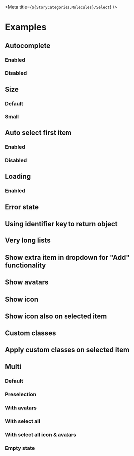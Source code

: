 
<Meta title={`${StoryCategories.Molecules}/Select`} />

<Docs />

# Examples

## Autocomplete

### Enabled

<Canvas>
	<div class='h-80'>
		<p-select
			placeholder='Select an item'
			identifier-key='value'
			autocomplete-placeholder='Search...'
			items='[{"value":1,"text":"Value 1"},{"value":2,"text":"Value 2"},{"value":3,"text":"Value 3"},{"value":4,"text":"Value 4"},{"value":5,"text":"Value 5"},{"value":6,"text":"Value 6"}]'
		/>
	</div>
</Canvas>

### Disabled

<Canvas>
	<div class='h-52'>
		<p-select
			placeholder='Select an item'
			identifier-key='value'
			enable-autocomplete={false}
			items='[{"value":1,"text":"Value 1"},{"value":2,"text":"Value 2"},{"value":3,"text":"Value 3"}]'
		/>
	</div>
</Canvas>

## Size

### Default

<Canvas>
	<div class='h-80'>
		<p-select
			placeholder='I am default'
			identifier-key='value'
			autocomplete-placeholder='Search...'
			items='[{"value":1,"text":"Value 1"},{"value":2,"text":"Value 2"},{"value":3,"text":"Value 3"},{"value":4,"text":"Value 4"},{"value":5,"text":"Value 5"},{"value":6,"text":"Value 6"}]'
		/>
	</div>
</Canvas>

### Small

<Canvas>
	<div class='h-52'>
		<p-select
			placeholder='I am small'
			identifier-key='value'
			autocomplete-placeholder='Search...'
			items='[{"value":1,"text":"Value 1"},{"value":2,"text":"Value 2"},{"value":3,"text":"Value 3"}]'
			size='small'
		/>
	</div>
</Canvas>

## Auto select first item

### Enabled

<Canvas>
	<div class='h-52'>
		<p-select
			placeholder='Click me to search'
			identifier-key='value'
			items='[{"value":1,"text":"I will be selected automatically"},{"value":2,"text":"Value 2"},{"value":3,"text":"Value 3"}]'
		/>
	</div>
</Canvas>

### Disabled

<Canvas>
	<div class='h-52'>
		<p-select
			placeholder='I have no auto selection'
			identifier-key='value'
			auto-select-first={false}
			items='[{"value":1,"text":"Value 1"},{"value":2,"text":"Value 2"},{"value":3,"text":"Value 3"}]'
		/>
	</div>
</Canvas>

## Loading

### Enabled

<Canvas>
	<div class='h-52'>
		<p-select
			placeholder='Click me to show loading'
			identifier-key='value'
			auto-select-first={false}
			loading={true}
			items='[{"value":1,"text":"I will be selected automatically"},{"value":2,"text":"Value 2"},{"value":3,"text":"Value 3"}]'
		/>
	</div>
</Canvas>

## Error state

<Canvas>
	<div class='h-52'>
		<p-select
			placeholder='Click me to show loading'
			identifier-key='value'
			auto-select-first={false}
			error='This is an error'
			items='[{"value":1,"text":"I will be selected automatically"},{"value":2,"text":"Value 2"},{"value":3,"text":"Value 3"}]'
		/>
	</div>
</Canvas>

## Using identifier key to return object

<Canvas>
	<div class='h-52'>
		<p-select
			auto-select-first={true}
			value-key={false}
			identifier-key='value'
			items='[{"value":1,"text":"I will be selected automatically"},{"value":2,"text":"Value 2"},{"value":3,"text":"Value 3"}]'
		/>
	</div>
</Canvas>

## Very long lists

<Canvas>
	<div class='h-52'>
		<p-select
			auto-select-first={true}
			value-key={false}
			identifier-key='value'
			items='[{"value":1,"text":"I will be selected automatically"},{"value":2,"text":"Value 2"},{"value":3,"text":"Value 3"},{"value":4,"text":"Value 4"},{"value":5,"text":"Value 5"},{"value":6,"text":"Value 6"},{"value":7,"text":"Value 7"},{"value":8,"text":"Value 8"},{"value":9,"text":"Value 9"},{"value":10,"text":"Value 10"}]'
		/>
	</div>
</Canvas>

## Show extra item in dropdown for "Add" functionality

<Canvas>
	<div class='h-52'>
		<p-select
			placeholder='Click me to search'
			items='[{"value":1,"text":"Value 1"},{"value":2,"text":"Value 2"},{"value":3,"text":"Value 3"}]'
			show-add-item={true}
		/>
	</div>
</Canvas>

## Show avatars

<Canvas>
	<div class='flex h-52 flex-col gap-2'>
		<p-select
			value-key={false}
			identifier-key='value'
			placeholder='Please select some items'
			avatar-key='avatar'
			avatar-letters-key='letters'
			items='[{"value":1,"text":"Value 1","avatar":"https://images.unsplash.com/photo-1594815550232-e615b7a46f25?auto=format&fit=crop&crop=faces&w=150&h=150&q=80"},{"value":2,"text":"Value 2","letters":"JH"},{"value":3,"text":"Value 3","avatar":"https://images.unsplash.com/photo-1594815550232-e615b7a46f25?auto=format&fit=crop&crop=faces&w=150&h=150&q=80"}]'
		/>
	</div>
</Canvas>

## Show icon

<Canvas>
	<div class='flex h-52 flex-col gap-2'>
		<p-select
			value-key={false}
			identifier-key='value'
			placeholder='Please select some items'
			icon-key='icon'
			items='[{"value":1,"text":"Value 1","icon":"checkmark"},{"value":2,"text":"Value 2","icon":"person"},{"value":3,"text":"Value 3","icon":"company"}]'
		/>
	</div>
</Canvas>

## Show icon also on selected item

<Canvas>
	<div class='flex h-52 flex-col gap-2'>
		<p-select
			value-key={false}
			identifier-key='value'
			placeholder='Please select some items'
			icon-key='icon'
			show-icon-in-selected-item={true}
			items='[{"value":1,"text":"Value 1","icon":"checkmark"},{"value":2,"text":"Value 2","icon":"person"},{"value":3,"text":"Value 3","icon":"company"}]'
		/>
	</div>
</Canvas>

## Custom classes

<Canvas>
	<div class='flex h-52 flex-col gap-2'>
		<p-select
			value-key={false}
			identifier-key='value'
			placeholder='Please select some items'
			items='[{"value":1,"text":"Value 1","class":"text-positive"},{"value":2,"text":"Value 2","class":"text-unbiased"},{"value":3,"text":"Value 3","class":"text-negative"}]'
		/>
	</div>
</Canvas>

## Apply custom classes on selected item

<Canvas>
	<div class='flex h-52 flex-col gap-2'>
		<p-select
			value-key={false}
			identifier-key='value'
			placeholder='Please select some items'
			apply-class-on-selected-item={true}
			items='[{"value":1,"text":"Value 1","class":"text-positive"},{"value":2,"text":"Value 2","class":"text-unbiased"},{"value":3,"text":"Value 3","class":"text-negative"}]'
		/>
	</div>
</Canvas>

## Multi

### Default

<Canvas>
	<div class='flex h-52 flex-col gap-2'>
		<p-select
			multi
			value-key={false}
			identifier-key='value'
			placeholder='Please select some items'
			items='[{"value":1,"text":"Value 1"},{"value":2,"text":"Value 2"},{"value":3,"text":"Value 3"}]'
		/>
	</div>
</Canvas>

### Preselection

<Canvas>
	<div class='flex h-52 flex-col gap-2'>
		<p-select
			multi
			value-key={false}
			identifier-key='value'
			placeholder='Please select some items'
			items='[{"value":1,"text":"Value 1"},{"value":2,"text":"Value 2"},{"value":3,"text":"Value 3"}]'
			value='[{"value":1,"text":"Value 1"},{"value":2,"text":"Value 2"}]'
		/>
	</div>
</Canvas>

### With avatars

<Canvas>
	<div class='flex h-52 flex-col gap-2'>
		<p-select
			multi
			label='test'
			value-key={false}
			identifier-key='value'
			selection-display-key='minText'
			placeholder='I include avatars'
			avatar-key='avatar'
			avatar-letters-key='letters'
			items='[{"value":1,"text":"Value 1", "minText": "Val 1","avatar":"https://images.unsplash.com/photo-1594815550232-e615b7a46f25?auto=format&fit=crop&crop=faces&w=150&h=150&q=80"},{"value":2,"text":"Value 2","letters":"JH", "minText": "Val 2"},{"value":3,"text":"Value 3", "minText": "Val 3","avatar":"https://images.unsplash.com/photo-1594815550232-e615b7a46f25?auto=format&fit=crop&crop=faces&w=150&h=150&q=80"}]'
			value='[{"value":1,"text":"Value 1", "minText": "Val 1"}]'
		/>
	</div>
</Canvas>

### With select all

<Canvas>
	<div class='flex h-52 flex-col gap-2'>
		<p-select
			multi
			label='test'
			value-key={false}
			identifier-key='value'
			selection-display-key='minText'
			placeholder='I have a select all'
			enable-autocomplete={false}
			enable-select-all={true}
			avatar-key='avatar'
			avatar-letters-key='letters'
			items='[{"value":1,"text":"Value 1", "minText": "Val 1","avatar":"https://images.unsplash.com/photo-1594815550232-e615b7a46f25?auto=format&fit=crop&crop=faces&w=150&h=150&q=80"},{"value":2,"text":"Value 2","letters":"JH", "minText": "Val 2"},{"value":3,"text":"Value 3", "minText": "Val 3","avatar":"https://images.unsplash.com/photo-1594815550232-e615b7a46f25?auto=format&fit=crop&crop=faces&w=150&h=150&q=80"}]'
			value='[{"value":1,"text":"Value 1", "minText": "Val 1"}]'
		/>
	</div>
</Canvas>

### With select all icon & avatars

<Canvas>
	<div class='flex h-52 flex-col gap-2'>
		<p-select
			multi
			label='test'
			value-key={false}
			identifier-key='value'
			selection-display-key='minText'
			placeholder='I have an icon on my select all'
			enable-autocomplete={false}
			enable-select-all={true}
			select-all-icon='colleagues'
			avatar-key='avatar'
			avatar-letters-key='letters'
			items='[{"value":1,"text":"Value 1", "minText": "Val 1","avatar":"https://images.unsplash.com/photo-1594815550232-e615b7a46f25?auto=format&fit=crop&crop=faces&w=150&h=150&q=80"},{"value":2,"text":"Value 2","letters":"JH", "minText": "Val 2"},{"value":3,"text":"Value 3", "minText": "Val 3","avatar":"https://images.unsplash.com/photo-1594815550232-e615b7a46f25?auto=format&fit=crop&crop=faces&w=150&h=150&q=80"}]'
			value='[{"value":1,"text":"Value 1", "minText": "Val 1"}]'
		/>
	</div>
</Canvas>

### Empty state

<Canvas>
	<div class='flex h-52 flex-col gap-2'>
		<p-select
			value-key={false}
			identifier-key='value'
			placeholder='I am empty'
			enable-autocomplete={false}
			items='[]'
			value='[]'
		/>
	</div>
</Canvas>

